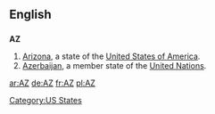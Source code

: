 {{also|az|.az}}
==English==

==={{abbreviation}}===
'''AZ'''

# [[Arizona]], a state of the [[United States of America]].
# [[Azerbaijan]], a member state of the [[United Nations]].

[[Category:US States]]

[[ar:AZ]]
[[de:AZ]]
[[fr:AZ]]
[[pl:AZ]]
